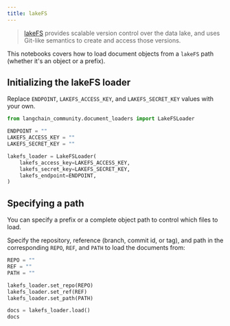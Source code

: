 ```yaml
---
title: lakeFS
---
```


>[lakeFS](https://docs.lakefs.io/) provides scalable version control over the data lake, and uses Git-like semantics to create and access those versions.

This notebooks covers how to load document objects from a `lakeFS` path (whether it's an object or a prefix).

## Initializing the lakeFS loader

Replace `ENDPOINT`, `LAKEFS_ACCESS_KEY`, and `LAKEFS_SECRET_KEY` values with your own.

```python
from langchain_community.document_loaders import LakeFSLoader
```

```python
ENDPOINT = ""
LAKEFS_ACCESS_KEY = ""
LAKEFS_SECRET_KEY = ""

lakefs_loader = LakeFSLoader(
    lakefs_access_key=LAKEFS_ACCESS_KEY,
    lakefs_secret_key=LAKEFS_SECRET_KEY,
    lakefs_endpoint=ENDPOINT,
)
```

## Specifying a path

You can specify a prefix or a complete object path to control which files to load.

Specify the repository, reference (branch, commit id, or tag), and path in the corresponding `REPO`, `REF`, and `PATH` to load the documents from:

```python
REPO = ""
REF = ""
PATH = ""

lakefs_loader.set_repo(REPO)
lakefs_loader.set_ref(REF)
lakefs_loader.set_path(PATH)

docs = lakefs_loader.load()
docs
```
